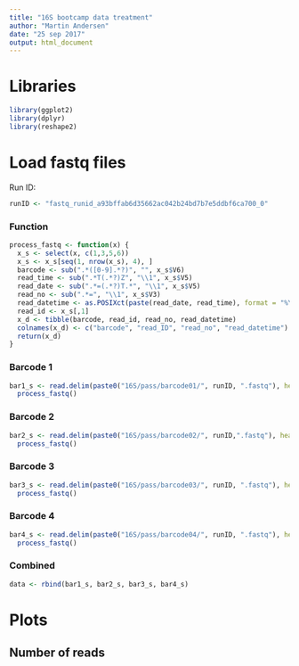 ---
title: "16S bootcamp data treatment"
author: "Martin Andersen"
date: "25 sep 2017"
output: html_document
---
# Libraries
```{r}
library(ggplot2)
library(dplyr)
library(reshape2)
```



# Load fastq files

Run ID:
```{r}
runID <- "fastq_runid_a93bffab6d35662ac042b24bd7b7e5ddbf6ca700_0"
```

### Function
```{r}
process_fastq <- function(x) {
  x_s <- select(x, c(1,3,5,6))
  x_s <- x_s[seq(1, nrow(x_s), 4), ]
  barcode <- sub(".*([0-9].*?)", "", x_s$V6)
  read_time <- sub(".*T(.*?)Z", "\\1", x_s$V5)
  read_date <- sub(".*=(.*?)T.*", "\\1", x_s$V5)
  read_no <- sub(".*=", "\\1", x_s$V3)
  read_datetime <- as.POSIXct(paste(read_date, read_time), format = "%Y-%m-%d %H:%M:%S")
  read_id <- x_s[,1]
  x_d <- tibble(barcode, read_id, read_no, read_datetime)
  colnames(x_d) <- c("barcode", "read_ID", "read_no", "read_datetime")
  return(x_d)
}
```

### Barcode 1
```{r}
bar1_s <- read.delim(paste0("16S/pass/barcode01/", runID, ".fastq"), header = FALSE, sep = "") %>%
  process_fastq()

```

### Barcode 2
```{r}
bar2_s <- read.delim(paste0("16S/pass/barcode02/", runID,".fastq"), header = FALSE, sep = "") %>%
  process_fastq()
```

### Barcode 3
```{r}
bar3_s <- read.delim(paste0("16S/pass/barcode03/", runID, ".fastq"), header = FALSE, sep = "") %>%
  process_fastq()
```

### Barcode 4
```{r}
bar4_s <- read.delim(paste0("16S/pass/barcode04/", runID, ".fastq"), header = FALSE, sep = "") %>%
  process_fastq()
```

### Combined
```{r}
data <- rbind(bar1_s, bar2_s, bar3_s, bar4_s)
```

# Plots
## Number of reads
```{r}

```

